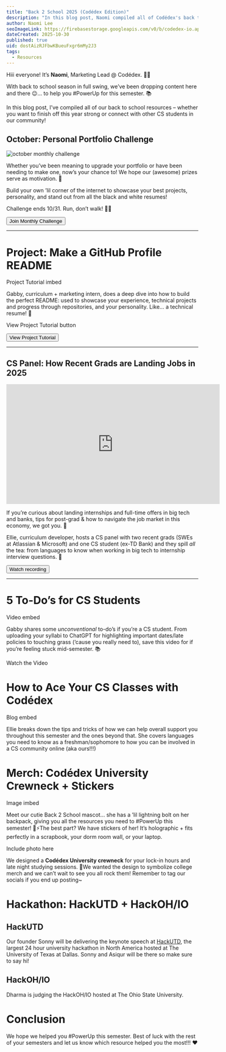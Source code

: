 ```yaml
---
title: "Back 2 School 2025 (Codédex Edition)"
description: "In this blog post, Naomi compiled all of Codédex's back to school resources – whether you want to finish off this year strong or connect with other CS students in our community!"
author: Naomi Lee
seoImageLink: https://firebasestorage.googleapis.com/v0/b/codedex-io.appspot.com/o/blogs%2Fback-2-school-2025%2Fbanner.gif?alt=media&token=5f8e00ff-9701-484d-980c-dd16899a79ec
dateCreated: 2025-10-30
published: true
uid: dostAizRJFbwKBueuFxgr6mMy2J3
tags:
  - Resources
---
```


Hiii everyone! It’s **Naomi**, Marketing Lead @ Codédex. 👋🏻

With back to school season in full swing, we’ve been dropping content here and there 😉… to help you #PowerUp for this semester. 📚

In this blog post, I’ve compiled all of our back to school resources – whether you want to finish off this year strong or connect with other CS students in our community!

## October: Personal Portfolio Challenge

![october monthly challenge](https://i.imgur.com/DdSIZai.png)

Whether you’ve been meaning to upgrade your portfolio or have been needing to make one, now’s your chance to! We hope our (awesome) prizes serve as motivation. 🤗

Build your own ’lil corner of the internet to showcase your best projects, personality, and stand out from all the black and white resumes!

Challenge ends 10/31. Run, don’t walk! 🏃‍♀️

<div
  style={{
    display: "flex",
    justifyContent: "center",
    marginBottom: "1.2rem",
    transform: "scale(.9)",
  }}
>
  <a
    href="https://www.codedex.io/community/monthly-challenge/rxszczV44NOqXn80BC7Y"
    style={{ all: "unset" }}
    target="_blank"
    and
    rel="noopener noreferrer"
  >
    <Button variant="yellow">Join Monthly Challenge</Button>
  </a>
</div>

---

# Project: Make a GitHub Profile README

Project Tutorial imbed

Gabby, curriculum + marketing intern, does a deep dive into how to build the perfect README: used to showcase your experience, technical projects and progress through repositories, and your personality. Like… a technical resume! 👾

View Project Tutorial button

<div
  style={{
    display: "flex",
    justifyContent: "center",
    marginBottom: "1.2rem",
    transform: "scale(.9)",
  }}
>
  <a
    href="https://www.codedex.io/projects/make-a-github-profile-readme"
    style={{ all: "unset" }}
    target="_blank"
    and
    rel="noopener noreferrer"
  >
    <Button variant="yellow">View Project Tutorial</Button>
  </a>
</div>

---

## CS Panel: How Recent Grads are Landing Jobs in 2025

<iframe width="560" height="315" src="https://www.youtube.com/embed/GVxwY4IQCoc?si=pp72KyqmvRl3m_sn" title="YouTube video player" frameborder="0" allow="accelerometer; autoplay; clipboard-write; encrypted-media; gyroscope; picture-in-picture; web-share" referrerpolicy="strict-origin-when-cross-origin" allowfullscreen></iframe>

If you’re curious about landing internships and full-time offers in big tech and banks, tips for post-grad & how to navigate the job market in this economy, we got you. 🤩

Ellie, curriculum developer, hosts a CS panel with two recent grads (SWEs at Atlassian & Microsoft) and one CS student (ex-TD Bank) and they spill _all_ the tea: from languages to know when working in big tech to internship interview questions. 🤫

<div
  style={{
    display: "flex",
    justifyContent: "center",
    marginBottom: "1.2rem",
    transform: "scale(.9)",
  }}
>
  <a
    href="https://www.youtube.com/watch?v=GVxwY4IQCoc"
    style={{ all: "unset" }}
    target="_blank"
    and
    rel="noopener noreferrer"
  >
    <Button variant="yellow">Watch recording</Button>
  </a>
</div>

---

# 5 To-Do’s for CS Students

Video embed

Gabby shares some _unconventional_ to-do’s if you’re a CS student. From uploading your syllabi to ChatGPT for highlighting important dates/late policies to touching grass (‘cause you really need to), save this video for if you’re feeling stuck mid-semester. 📚

Watch the Video

# How to Ace Your CS Classes with Codédex

Blog embed

Ellie breaks down the tips and tricks of how we can help overall support you throughout this semester and the ones beyond that. She covers languages you need to know as a freshman/sophomore to how you can be involved in a CS community online (aka ours!!!)

# Merch: Codédex University Crewneck + Stickers

Image imbed

Meet our cutie Back 2 School mascot… she has a ’lil lightning bolt on her backpack, giving you all the resources you need to #PowerUp this semester! 🎒⚡️The best part? We have stickers of her! It’s holographic + fits perfectly in a scrapbook, your dorm room wall, or your laptop.

Include photo here

We designed a **Codédex University crewneck** for your lock-in hours and late night studying sessions. 👚We wanted the design to symbolize college merch and we can’t wait to see you all rock them! Remember to tag our socials if you end up posting~

# Hackathon: HackUTD + HackOH/IO

## HackUTD

Our founder Sonny will be delivering the keynote speech at [HackUTD](https://legend.hackutd.co/), the largest 24 hour university hackathon in North America hosted at The University of Texas at Dallas. Sonny and Asiqur will be there so make sure to say hi!

## HackOH/IO

Dharma is judging the HackOH/IO hosted at The Ohio State University.

# Conclusion

We hope we helped you #PowerUp this semester. Best of luck with the rest of your semesters and let us know which resource helped you the most!!! ❤️
